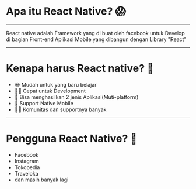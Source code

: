 
# Apa itu React Native? 😱

---

<div>
  <p>
    React native adalah Framework yang di buat oleh facebook untuk 
    Develop di bagian Front-end Aplikasi Mobile
    yang dibangun dengan Library "React" 
  </p>
</div>

---

# Kenapa harus React native? 🤗

<ul>
  <Appear>
    <li>😎 Mudah untuk yang baru belajar</li>
    <li>🏃‍♂️ Cepat untuk Development</li>
    <li>🧐 Bisa menghasilkan 2 jenis Aplikasi(Muti-platform)</li>
    <li>📱 Support Native Mobile</li>
    <li>👩‍💻 Komunitas dan supportnya banyak</li>
  </Appear>
</ul>

--- 

# Pengguna React Native? 🤔
<ul>
  <Appear>
    <li>Facebook</li>
    <li>Instagram</li>
    <li>Tokopedia</li>
    <li>Traveloka</li>
    <li>dan masih banyak lagi</li>
  </Appear>
</ul>
